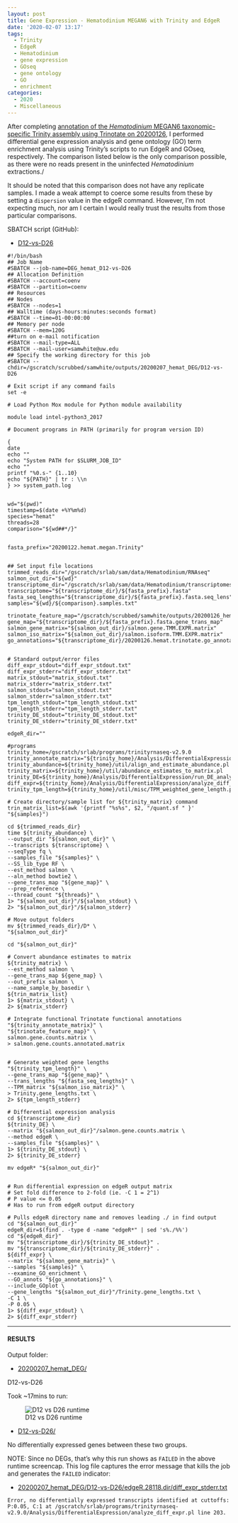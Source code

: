 ```yaml
---
layout: post
title: Gene Expression - Hematodinium MEGAN6 with Trinity and EdgeR
date: '2020-02-07 13:17'
tags:
  - Trinity
  - EdgeR
  - Hematodinium
  - gene expression
  - GOseq
  - gene ontology
  - GO
  - enrichment
categories:
  - 2020
  - Miscellaneous
---
```

After completing [annotation of the _Hematodinium_ MEGAN6 taxonomic-specific Trinity assembly using Trinotate on 20200126](https://robertslab.github.io/sams-notebook/posts/2020/2020-01-26-Transcriptome-Annotation---Trinotate-Hematodinium-MEGAN6-Taxonomic-specific-Trinity-Assembly-on-Mox/), I performed differential gene expression analysis and gene ontology (GO) term enrichment analysis using Trinity's scripts to run EdgeR and GOseq, respectively. The comparison listed below is the only comparison possible, as there were no reads present in the uninfected _Hematodinium_ extractions./

It should be noted that this comparison does not have any replicate samples. I made a weak attempt to coerce some results from these by setting a `dispersion` value in the edgeR command. However, I'm not expecting much, nor am I certain I would really trust the results from those particular comparisons.


SBATCH script (GitHub):

- [D12-vs-D26](https://github.com/RobertsLab/sams-notebook/blob/master/sbatch_scripts/20200207_hemat_DEG_D12-vs-D26.sh)

```shell
#!/bin/bash
## Job Name
#SBATCH --job-name=DEG_hemat_D12-vs-D26
## Allocation Definition
#SBATCH --account=coenv
#SBATCH --partition=coenv
## Resources
## Nodes
#SBATCH --nodes=1
## Walltime (days-hours:minutes:seconds format)
#SBATCH --time=01-00:00:00
## Memory per node
#SBATCH --mem=120G
##turn on e-mail notification
#SBATCH --mail-type=ALL
#SBATCH --mail-user=samwhite@uw.edu
## Specify the working directory for this job
#SBATCH --chdir=/gscratch/scrubbed/samwhite/outputs/20200207_hemat_DEG/D12-vs-D26

# Exit script if any command fails
set -e

# Load Python Mox module for Python module availability

module load intel-python3_2017

# Document programs in PATH (primarily for program version ID)

{
date
echo ""
echo "System PATH for $SLURM_JOB_ID"
echo ""
printf "%0.s-" {1..10}
echo "${PATH}" | tr : \\n
} >> system_path.log


wd="$(pwd)"
timestamp=$(date +%Y%m%d)
species="hemat"
threads=28
comparison="${wd##*/}"


fasta_prefix="20200122.hemat.megan.Trinity"


## Set input file locations
trimmed_reads_dir="/gscratch/srlab/sam/data/Hematodinium/RNAseq"
salmon_out_dir="${wd}"
transcriptome_dir="/gscratch/srlab/sam/data/Hematodinium/transcriptomes"
transcriptome="${transcriptome_dir}/${fasta_prefix}.fasta"
fasta_seq_lengths="${transcriptome_dir}/${fasta_prefix}.fasta.seq_lens"
samples="${wd}/${comparison}.samples.txt"

trinotate_feature_map="/gscratch/scrubbed/samwhite/outputs/20200126_hemat_trinotate_megan/20200126.hemat.trinotate.annotation_feature_map.txt"
gene_map="${transcriptome_dir}/${fasta_prefix}.fasta.gene_trans_map"
salmon_gene_matrix="${salmon_out_dir}/salmon.gene.TMM.EXPR.matrix"
salmon_iso_matrix="${salmon_out_dir}/salmon.isoform.TMM.EXPR.matrix"
go_annotations="${transcriptome_dir}/20200126.hemat.trinotate.go_annotations.txt"


# Standard output/error files
diff_expr_stdout="diff_expr_stdout.txt"
diff_expr_stderr="diff_expr_stderr.txt"
matrix_stdout="matrix_stdout.txt"
matrix_stderr="matrix_stderr.txt"
salmon_stdout="salmon_stdout.txt"
salmon_stderr="salmon_stderr.txt"
tpm_length_stdout="tpm_length_stdout.txt"
tpm_length_stderr="tpm_length_stderr.txt"
trinity_DE_stdout="trinity_DE_stdout.txt"
trinity_DE_stderr="trinity_DE_stderr.txt"

edgeR_dir=""

#programs
trinity_home=/gscratch/srlab/programs/trinityrnaseq-v2.9.0
trinity_annotate_matrix="${trinity_home}/Analysis/DifferentialExpression/rename_matrix_feature_identifiers.pl"
trinity_abundance=${trinity_home}/util/align_and_estimate_abundance.pl
trinity_matrix=${trinity_home}/util/abundance_estimates_to_matrix.pl
trinity_DE=${trinity_home}/Analysis/DifferentialExpression/run_DE_analysis.pl
diff_expr=${trinity_home}/Analysis/DifferentialExpression/analyze_diff_expr.pl
trinity_tpm_length=${trinity_home}/util/misc/TPM_weighted_gene_length.py

# Create directory/sample list for ${trinity_matrix} command
trin_matrix_list=$(awk '{printf "%s%s", $2, "/quant.sf " }' "${samples}")

cd ${trimmed_reads_dir}
time ${trinity_abundance} \
--output_dir "${salmon_out_dir}" \
--transcripts ${transcriptome} \
--seqType fq \
--samples_file "${samples}" \
--SS_lib_type RF \
--est_method salmon \
--aln_method bowtie2 \
--gene_trans_map "${gene_map}" \
--prep_reference \
--thread_count "${threads}" \
1> "${salmon_out_dir}"/${salmon_stdout} \
2> "${salmon_out_dir}"/${salmon_stderr}

# Move output folders
mv ${trimmed_reads_dir}/D* \
"${salmon_out_dir}"

cd "${salmon_out_dir}"

# Convert abundance estimates to matrix
${trinity_matrix} \
--est_method salmon \
--gene_trans_map ${gene_map} \
--out_prefix salmon \
--name_sample_by_basedir \
${trin_matrix_list}
1> ${matrix_stdout} \
2> ${matrix_stderr}

# Integrate functional Trinotate functional annotations
"${trinity_annotate_matrix}" \
"${trinotate_feature_map}" \
salmon.gene.counts.matrix \
> salmon.gene.counts.annotated.matrix


# Generate weighted gene lengths
"${trinity_tpm_length}" \
--gene_trans_map "${gene_map}" \
--trans_lengths "${fasta_seq_lengths}" \
--TPM_matrix "${salmon_iso_matrix}" \
> Trinity.gene_lengths.txt \
2> ${tpm_length_stderr}

# Differential expression analysis
cd ${transcriptome_dir}
${trinity_DE} \
--matrix "${salmon_out_dir}"/salmon.gene.counts.matrix \
--method edgeR \
--samples_file "${samples}" \
1> ${trinity_DE_stdout} \
2> ${trinity_DE_stderr}

mv edgeR* "${salmon_out_dir}"


# Run differential expression on edgeR output matrix
# Set fold difference to 2-fold (ie. -C 1 = 2^1)
# P value <= 0.05
# Has to run from edgeR output directory

# Pulls edgeR directory name and removes leading ./ in find output
cd "${salmon_out_dir}"
edgeR_dir=$(find . -type d -name "edgeR*" | sed 's%./%%')
cd "${edgeR_dir}"
mv "${transcriptome_dir}/${trinity_DE_stdout}" .
mv "${transcriptome_dir}/${trinity_DE_stderr}" .
${diff_expr} \
--matrix "${salmon_gene_matrix}" \
--samples "${samples}" \
--examine_GO_enrichment \
--GO_annots "${go_annotations}" \
--include_GOplot \
--gene_lengths "${salmon_out_dir}"/Trinity.gene_lengths.txt \
-C 1 \
-P 0.05 \
1> ${diff_expr_stdout} \
2> ${diff_expr_stderr}
```


---

#### RESULTS

Output folder:

- [20200207_hemat_DEG/](https://gannet.fish.washington.edu/Atumefaciens/20200207_hemat_DEG/)


D12-vs-D26

Took ~17mins to run:

![D12 vs D26 runtime](https://raw.githubusercontent.com/RobertsLab/sams-notebook/master/images/screencaps/20200207_hemat_DEG_D12-vs-D26_runtime.png)

- [D12-vs-D26/](https://gannet.fish.washington.edu/Atumefaciens/20200207_hemat_DEG/D12-vs-D26)


No differentially expressed genes between these two groups.

NOTE: Since no DEGs, that's why this run shows as `FAILED` in the above runtime screencap. This log file captures the error message that kills the job and generates the `FAILED` indicator:

- [20200207_hemat_DEG/D12-vs-D26/edgeR.28118.dir/diff_expr_stderr.txt](https://gannet.fish.washington.edu/Atumefaciens/20200207_hemat_DEG/D12-vs-D26/edgeR.28118.dir/diff_expr_stderr.txt)

`Error, no differentially expressed transcripts identified at cuttoffs: P:0.05, C:1 at /gscratch/srlab/programs/trinityrnaseq-v2.9.0/Analysis/DifferentialExpression/analyze_diff_expr.pl line 203.`
